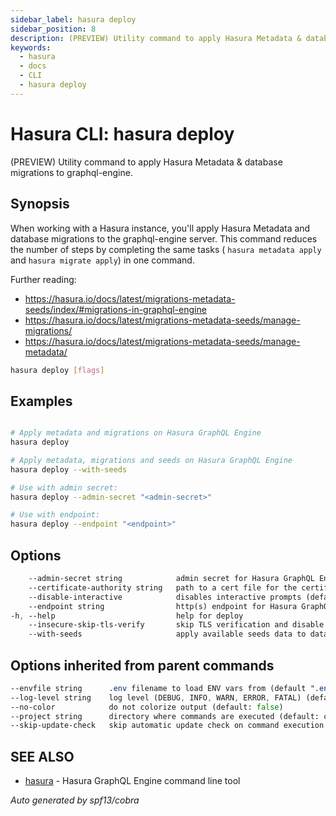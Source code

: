 ```yaml
---
sidebar_label: hasura deploy
sidebar_position: 8
description: (PREVIEW) Utility command to apply Hasura Metadata & database migrations to graphql-engine using the Hasura CLI
keywords:
  - hasura
  - docs
  - CLI
  - hasura deploy
---
```


# Hasura CLI: hasura deploy

(PREVIEW) Utility command to apply Hasura Metadata & database migrations to graphql-engine.

## Synopsis

When working with a Hasura instance, you'll apply Hasura Metadata and database migrations to the graphql-engine server. This command reduces the number of steps by completing the same tasks ( ``hasura metadata apply`` and ``hasura migrate apply``) in one command.
		
Further reading:
- https://hasura.io/docs/latest/migrations-metadata-seeds/index/#migrations-in-graphql-engine
- https://hasura.io/docs/latest/migrations-metadata-seeds/manage-migrations/
- https://hasura.io/docs/latest/migrations-metadata-seeds/manage-metadata/


```bash
hasura deploy [flags]
```

## Examples

```bash

# Apply metadata and migrations on Hasura GraphQL Engine
hasura deploy

# Apply metadata, migrations and seeds on Hasura GraphQL Engine
hasura deploy --with-seeds

# Use with admin secret:
hasura deploy --admin-secret "<admin-secret>"

# Use with endpoint:
hasura deploy --endpoint "<endpoint>"
```

## Options

```sass
    --admin-secret string            admin secret for Hasura GraphQL Engine (env "HASURA_GRAPHQL_ADMIN_SECRET")
    --certificate-authority string   path to a cert file for the certificate authority (env "HASURA_GRAPHQL_CERTIFICATE_AUTHORITY")
    --disable-interactive            disables interactive prompts (default: false) (env "HASURA_GRAPHQL_DISABLE_INTERACTIVE")
    --endpoint string                http(s) endpoint for Hasura GraphQL Engine (env "HASURA_GRAPHQL_ENDPOINT")
-h, --help                           help for deploy
    --insecure-skip-tls-verify       skip TLS verification and disable cert checking (default: false) (env "HASURA_GRAPHQL_INSECURE_SKIP_TLS_VERIFY")
    --with-seeds                     apply available seeds data to databases
```

## Options inherited from parent commands

```sass
--envfile string      .env filename to load ENV vars from (default ".env")
--log-level string    log level (DEBUG, INFO, WARN, ERROR, FATAL) (default "INFO")
--no-color            do not colorize output (default: false)
--project string      directory where commands are executed (default: current dir)
--skip-update-check   skip automatic update check on command execution
```

## SEE ALSO

- [hasura](/hasura-cli/commands/hasura.mdx) - Hasura GraphQL Engine command line tool

_Auto generated by spf13/cobra_
